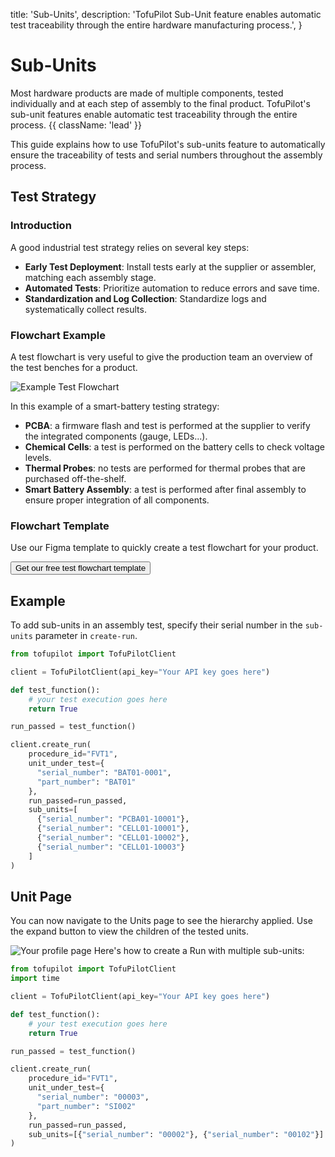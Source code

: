   title: 'Sub-Units',
  description:
    'TofuPilot Sub-Unit feature enables automatic test traceability through the entire hardware manufacturing process.',
}

# Sub-Units

Most hardware products are made of multiple components, tested individually and at each step of assembly to the final product. TofuPilot's sub-unit features enable automatic test traceability through the entire process. {{ className: 'lead' }}

This guide explains how to use TofuPilot's sub-units feature to automatically ensure the traceability of tests and serial numbers throughout the assembly process.

## Test Strategy

### Introduction

A good industrial test strategy relies on several key steps:

- **Early Test Deployment**: Install tests early at the supplier or assembler, matching each assembly stage.
- **Automated Tests**: Prioritize automation to reduce errors and save time.
- **Standardization and Log Collection**: Standardize logs and systematically collect results.

### Flowchart Example

A test flowchart is very useful to give the production team an overview of the test benches for a product.

<Image src="/test-flowchart.png" alt="Example Test Flowchart" />

In this example of a smart-battery testing strategy:

- **PCBA**: a firmware flash and test is performed at the supplier to verify the integrated components (gauge, LEDs...).
- **Chemical Cells**: a test is performed on the battery cells to check voltage levels.
- **Thermal Probes**: no tests are performed for thermal probes that are purchased off-the-shelf.
- **Smart Battery Assembly**: a test is performed after final assembly to ensure proper integration of all components.

### Flowchart Template

Use our Figma template to quickly create a test flowchart for your product.

<div className="not-prose">
  <Button
    href="https://www.figma.com/community/file/1380891711622677799"
    variant="text"
    arrow="right"
  >
    Get our free test flowchart template
  </Button>
</div>

## Example

To add sub-units in an assembly test, specify their serial number in the `sub-units` parameter in `create-run`.

```python {{ title: 'create_run_with_sub_units.py'}}
from tofupilot import TofuPilotClient

client = TofuPilotClient(api_key="Your API key goes here")

def test_function():
    # your test execution goes here
    return True

run_passed = test_function()

client.create_run(
    procedure_id="FVT1",
    unit_under_test={
      "serial_number": "BAT01-0001",
      "part_number": "BAT01"
    },
    run_passed=run_passed,
    sub_units=[
      {"serial_number": "PCBA01-10001"},
      {"serial_number": "CELL01-10001"},
      {"serial_number": "CELL01-10002"},
      {"serial_number": "CELL01-10003"}
    ]
)
```

## Unit Page

You can now navigate to the Units page to see the hierarchy applied. Use the expand button to view the children of the tested units.

<Image src="/sub-units.png" alt="Your profile page" />
Here's how to create a Run with multiple sub-units:

```python {{ title: 'create_run_sub_units.py'}}
from tofupilot import TofuPilotClient
import time

client = TofuPilotClient(api_key="Your API key goes here")

def test_function():
    # your test execution goes here
    return True

run_passed = test_function()

client.create_run(
    procedure_id="FVT1",
    unit_under_test={
      "serial_number": "00003",
      "part_number": "SI002"
    },
    run_passed=run_passed,
    sub_units=[{"serial_number": "00002"}, {"serial_number": "00102"}]
)
```
